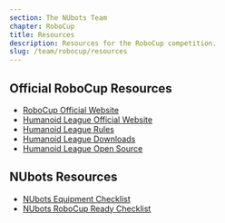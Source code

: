 ```yaml
---
section: The NUbots Team
chapter: RoboCup
title: Resources
description: Resources for the RoboCup competition.
slug: /team/robocup/resources
---
```


## Official RoboCup Resources

- [RoboCup Official Website](https://www.robocup.org/)
- [Humanoid League Official Website](https://humanoid.robocup.org/)
- [Humanoid League Rules](https://humanoid.robocup.org/materials/rules/)
- [Humanoid League Downloads](https://humanoid.robocup.org/materials/downloads/)
- [Humanoid League Open Source](https://humanoid.robocup.org/materials/open-source/)

## NUbots Resources

- [NUbots Equipment Checklist](./assets/robocup-equipment-checklist.pdf)
- [NUbots RoboCup Ready Checklist](./assets/robocup-ready-checklist.pdf)

